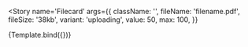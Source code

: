 
<Meta title='XT-UI-Kit-Components/Filecard' component={Filecard} />


<Story
  name='Filecard'
  args={{
    className: '',
    fileName: 'filename.pdf',
    fileSize: '38kb',
    variant: 'uploading',
    value: 50,
    max: 100,
  }}
>
  {Template.bind({})}
</Story>
